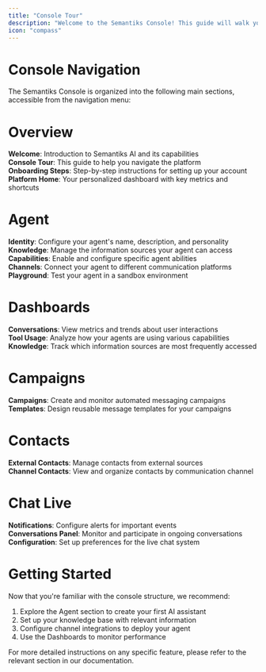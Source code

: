 ```yaml
---
title: "Console Tour"
description: "Welcome to the Semantiks Console! This guide will walk you through the main sections of the console interface, helping you navigate and make the most of the platform."
icon: "compass"
---
```

# Console Navigation

The Semantiks Console is organized into the following main sections, accessible from the navigation menu:

# Overview

<Icon icon="flag" iconType="regular" /> **Welcome**: Introduction to Semantiks AI and its capabilities  
<Icon icon="compass" iconType="regular" /> **Console Tour**: This guide to help you navigate the platform  
<Icon icon="rocket" iconType="regular" /> **Onboarding Steps**: Step-by-step instructions for setting up your account  
<Icon icon="gauge" iconType="regular" /> **Platform Home**: Your personalized dashboard with key metrics and shortcuts

# Agent

<Icon icon="user" iconType="regular" /> **Identity**: Configure your agent's name, description, and personality  
<Icon icon="book" iconType="regular" /> **Knowledge**: Manage the information sources your agent can access  
<Icon icon="bolt" iconType="regular" /> **Capabilities**: Enable and configure specific agent abilities  
<Icon icon="share-nodes" iconType="regular" /> **Channels**: Connect your agent to different communication platforms  
<Icon icon="flask" iconType="regular" /> **Playground**: Test your agent in a sandbox environment

# Dashboards

<Icon icon="comments" iconType="regular" /> **Conversations**: View metrics and trends about user interactions  
<Icon icon="wrench" iconType="regular" /> **Tool Usage**: Analyze how your agents are using various capabilities  
<Icon icon="book-open" iconType="regular" /> **Knowledge**: Track which information sources are most frequently accessed

# Campaigns

<Icon icon="megaphone" iconType="regular" /> **Campaigns**: Create and monitor automated messaging campaigns  
<Icon icon="file-lines" iconType="regular" /> **Templates**: Design reusable message templates for your campaigns

# Contacts

<Icon icon="address-book" iconType="regular" /> **External Contacts**: Manage contacts from external sources  
<Icon icon="address-card" iconType="regular" /> **Channel Contacts**: View and organize contacts by communication channel

# Chat Live

<Icon icon="bell" iconType="regular" /> **Notifications**: Configure alerts for important events  
<Icon icon="comments" iconType="regular" /> **Conversations Panel**: Monitor and participate in ongoing conversations  
<Icon icon="gear" iconType="regular" /> **Configuration**: Set up preferences for the live chat system

# Getting Started

Now that you're familiar with the console structure, we recommend:

1. Explore the Agent section to create your first AI assistant
2. Set up your knowledge base with relevant information
3. Configure channel integrations to deploy your agent
4. Use the Dashboards to monitor performance

For more detailed instructions on any specific feature, please refer to the relevant section in our documentation.
